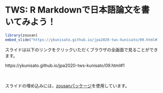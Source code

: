 # TWS: R Markdownで日本語論文を書いてみよう！



```r
library(zousan)
embed_slide("https://ykunisato.github.io/jpa2020-tws-kunisato/09.html#1")
```

スライドは以下のリンクをクリックいただくブラウザの全画面で見ることができます。

https://ykunisato.github.io/jpa2020-tws-kunisato/09.html#1


<br>
<br>
スライドの埋め込みには，[zousanパッケージ](https://kazutan.github.io/blog/2017/03/embed-slide-into-rmd/)を使用しています。